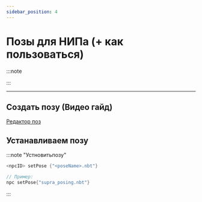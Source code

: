 ```yaml
---
sidebar_position: 4
---
```


# Позы для НИПа (+ как пользоваться)

:::note

:::

---

## Создать позу (Видео гайд)

[Редактор поз](https://youtu.be/K0fNbnp1GAU)

## Устанавливаем позу

:::note "Устновитьпозу"
```kts
<npcID> setPose {"<poseName>.nbt"}

// Пример:
npc setPose{"supra_posing.nbt"}
```
:::